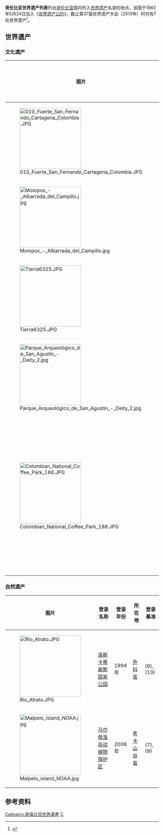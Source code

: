 '''哥伦比亚世界遗产列表'''列出[[哥伦比亚|哥伦比亚]]国内列入[[世界遗产|世界遗产]]名录的地点。该国于1983年5月24日加入《[[世界遗产公约|世界遗产公约]]》，截止第37届世界遗产大会（2013年）时共有7处世界遗产<ref name="SP">{{Cite web|url=http://whc.unesco.org/en/statesparties/co|title=Colombia - World Heritage Centre|accessdate=2014年4月1日|archive-date=2009年6月23日|archive-url=https://web.archive.org/web/20090623020039/http://whc.unesco.org/en/statesparties/co/}}</ref>。

==  世界遗产 ==
=== 文化遗产 ===
{| class="sortable wikitable" style="text-align: center; margin-bottom: 10px;"
! class="unsortable" |图片
! 登录名称 
! 登录年份 
! 所在地 
! class="unsortable" |[[世界遗产|登录基准]]
|-
| [[File:010_Fuerte_San_Fernando_Cartagena_Colombia.JPG|200x200px]] 
| [[卡塔赫纳_(哥伦比亚)|卡塔赫纳的港口、要塞群和古迹群组]]
| 1984年 
| [[玻利瓦尔省|玻利瓦尔省]] 
| (4), (6)
|-
| [[File:Mompox_-_Albarrada_del_Campillo.jpg|200x200px]] 
|[[圣克鲁斯德蒙波斯|圣克鲁斯德蒙波斯历史中心]]
| 1995年 
| [[玻利瓦尔省|玻利瓦尔省]] 
| (4), (5)
|-
| [[File:Tierra6325.JPG|200x200px]] 
| [[铁拉登特罗国家考古公园|铁拉登特罗国家考古公园]]
| 1995年 
| [[考卡省|考卡省]] 
| (3)
|-
| [[File:Parque_Arqueológico_de_San_Agustín_-_Deity_2.jpg|200x200px]] 
|  [[圣阿古斯丁考古公园|圣阿古斯丁考古公园]]
| 1995年 
| [[乌伊拉省_(哥倫比亞)|乌伊拉省]] 
| (3)
|-
| [[File:Colombian_National_Coffee_Park_188.JPG|200x200px]] 
|  [[哥倫比亞咖啡文化景觀|哥倫比亞咖啡文化景觀]]
| 2011年 
| [[卡尔达斯省|卡尔达斯省]]<br>[[金迪奥省|金迪奥省]]<br>[[里萨拉尔达省|里萨拉尔达省]]<br>[[考卡山谷省|考卡山谷省]]
| (5), (6)
|}

=== 自然遗产 ===
{| class="sortable wikitable" style="text-align: center; margin-bottom: 10px;"
! class="unsortable" |图片
! 登录名称 
! 登录年份 
! 所在地 
! class="unsortable" |登录基准
|-
| [[File:Rio_Atrato.JPG|200x200px]] 
| [[洛斯卡蒂奥斯国家公园|洛斯卡蒂奥斯国家公园]]
| 1994年 
| [[乔科省|乔科省]] 
| (9), (10)
|-
| [[File:Malpelo_island_NOAA.jpg|200x200px]] 
|[[马尔佩洛岛|马尔佩洛岛动植物保护区]]
| 2006年 
| [[考卡山谷省|考卡山谷省]] 
| (7), (9)
|}

== 参考资料 ==
{{Reflist}}
{{哥伦比亚世界遗产}}

[[Category:哥倫比亞世界遺產|Category:哥倫比亞世界遺產]]
[[Category:世界遺產列表|C]]